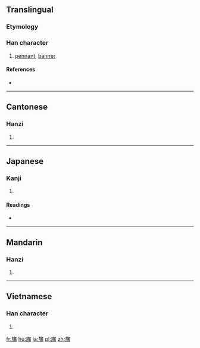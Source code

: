 ==Translingual==

===Etymology===
{{Han compound|㫃|番|c1=s|c2=p|ls=psc}}

===Han character===
{{Han char|rn=70|rad=方|as=14|sn=18|four=08269|canj=YSOHW|ids=⿸⿰方𠂉番}}

# [[pennant]], [[banner]]

====References====
* {{Han ref|kx=0485.090|dkj=13700|dj=0847.110|hdz=32185.010|uh=65DB|ud=26075|bh=EFD9|bd=61401}}

----

==Cantonese==

===Hanzi===
{{yue-hanzi|jyut=[[faan1]]|y=faan1}}

# {{defn|lang=yue|sort=方14}}

----

==Japanese==

===Kanji===
{{ja-kanji|grade=|rs=方14}}

# {{defn|lang=ja|sort=方14}}

====Readings====
* {{ja-readings|on=[[はん]] (han)|kun=[[はた]] (hata)}}

----

==Mandarin==

===Hanzi===
{{cmn-hanzi|pin=[[fān]] ([[fan1]])|wg=fan<sup>1</sup>}}

# {{defn|lang=cmn|sort=方14}}

----

==Vietnamese==

===Han character===
{{vi-readings|rs=方14| hanviet = phướn}}

# {{defn|lang=vi|sort=方14}}

[[fr:旛]]
[[hu:旛]]
[[ja:旛]]
[[pl:旛]]
[[zh:旛]]